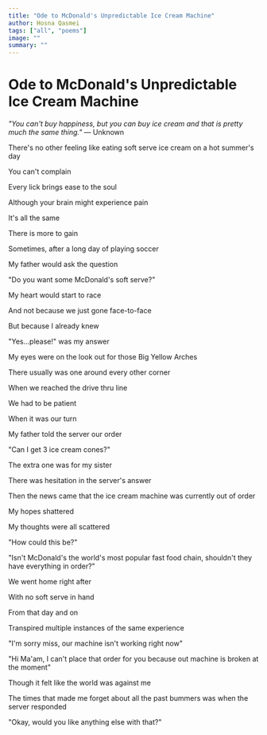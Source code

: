 ```yaml
---
title: "Ode to McDonald's Unpredictable Ice Cream Machine"
author: Hosna Qasmei
tags: ["all", "poems"]
image: ""
summary: ""
---
```


# Ode to McDonald's Unpredictable Ice Cream Machine

_"You can't buy happiness, but you can buy ice cream and that is pretty much the same thing." —_ Unknown

There's no other feeling like eating soft serve ice cream on a hot summer's day

You can't complain

Every lick brings ease to the soul

Although your brain might experience pain

It's all the same

There is more to gain

Sometimes, after a long day of playing soccer

My father would ask the question

"Do you want some McDonald's soft serve?"

My heart would start to race

And not because we just gone face-to-face

But because I already knew

"Yes…please!" was my answer

My eyes were on the look out for those Big Yellow Arches

There usually was one around every other corner

When we reached the drive thru line

We had to be patient

When it was our turn

My father told the server our order

"Can I get 3 ice cream cones?"

The extra one was for my sister

There was hesitation in the server's answer

Then the news came that the ice cream machine was currently out of order

My hopes shattered

My thoughts were all scattered

"How could this be?"

"Isn't McDonald's the world's most popular fast food chain, shouldn't they have everything in order?"

We went home right after

With no soft serve in hand

From that day and on

Transpired multiple instances of the same experience

"I'm sorry miss, our machine isn't working right now"

"Hi Ma'am, I can't place that order for you because out machine is broken at the moment"

Though it felt like the world was against me

The times that made me forget about all the past bummers was when the server responded

"Okay, would you like anything else with that?"
